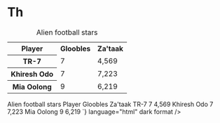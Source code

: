 
<Meta title="Atoms/Table/Th" />

# Th

<Unstyled>
  <table>
    <caption>Alien football stars</caption>
    <tr>
      <th scope="col">Player</th>
      <th scope="col">Gloobles</th>
      <th scope="col">Za'taak</th>
    </tr>
    <tr>
      <th scope="row">TR-7</th>
      <td>7</td>
      <td>4,569</td>
    </tr>
    <tr>
      <th scope="row">Khiresh Odo</th>
      <td>7</td>
      <td>7,223</td>
    </tr>
    <tr>
      <th scope="row">Mia Oolong</th>
      <td>9</td>
      <td>6,219</td>
    </tr>
  </table>
  <Source
    code={`
      <table>
        <caption>Alien football stars</caption>
        <tr>
          <th scope="col">Player</th>
          <th scope="col">Gloobles</th>
          <th scope="col">Za'taak</th>
        </tr>
        <tr>
          <th scope="row">TR-7</th>
          <td>7</td>
          <td>4,569</td>
        </tr>
        <tr>
          <th scope="row">Khiresh Odo</th>
          <td>7</td>
          <td>7,223</td>
        </tr>
        <tr>
          <th scope="row">Mia Oolong</th>
          <td>9</td>
          <td>6,219</td>
        </tr>
      </table>
    `}
    language="html"
    dark
    format
  />
</Unstyled>